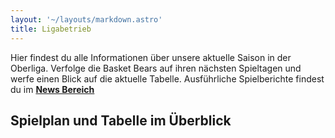 ```yaml
---
layout: '~/layouts/markdown.astro'
title: Ligabetrieb
---
```



Hier findest du alle Informationen über unsere aktuelle Saison in der Oberliga. Verfolge die Basket Bears auf ihren nächsten Spieltagen und werfe einen Blick auf die aktuelle Tabelle. Ausführliche Spielberichte findest du im [**News Bereich**](/news)

## Spielplan und Tabelle im Überblick
<div class="grid grid-cols-1 md:grid-cols-2 lg:grid-cols-12 mx-auto max-w-7xl gap-6">
  <div class="col-span-1 lg:col-span-5">
    <IFrameCard
      soruce="http://www.basketball-bund.net"
      style="margin-top: -0.5rem"
      src="https://www.basketball-bund.net/widget/widgets/index2.html#!/mannschaftswidget/mannschaft/311777/params/%7B%22iframeHeight%22:500,%22showRefreshButton%22:true,%22titleColor%22:%22FFFFFF%22,%22titleBgColor%22:%221F2383%22,%22tapColor%22:%22000000%22,%22tapBgColor%22:%22EDAD19%22,%22colorMatchGroup%22:%22666666%22,%22bgColorMatchGroup%22:%22F0F0F0%22,%22colorMatchListItem%22:%22000000%22,%22bgColorMatchListItem%22:%22FFFFFF%22,%22showKuerzelInSpiele%22:false,%22mannschaftsId%22:%22311777%22%7D"
      height="500"
    />
  </div>
  <div class="col-span-1 lg:col-span-7">
    <IFrameCard
      soruce="http://www.basketball-bund.net"
      style="margin-top: -0.5rem"
      src="https://www.basketball-bund.net/widget/widgets/index2.html#!/ligawidget/liga/40230/params/%7B%22iframeHeight%22:700,%22showRefreshButton%22:true,%22titleColor%22:%22FFFFFF%22,%22titleBgColor%22:%221F2383%22,%22tapColor%22:%22000000%22,%22tapBgColor%22:%22EDAD19%22,%22colorMatchGroup%22:%22666666%22,%22bgColorMatchGroup%22:%22F0F0F0%22,%22colorMatchListItem%22:%22000000%22,%22bgColorMatchListItem%22:%22FFFFFF%22,%22showKuerzelInSpiele%22:false,%22ligaNr%22:%2240230%22,%22vereinsId%22:%224686%22,%22rangeDays%22:120,%22activeTap%22:%22aktuell%22,%22tapColorActive%22:%22FFFFFF%22,%22tapBgColorActive%22:%221F2383%22,%22tapBorderColorActive%22:%22EDAD19%22,%22colorTableHeader%22:%22666666%22,%22bgColorTableHeader%22:%22F0F0F0%22,%22colorTableListItem%22:%22000000%22,%22bgColorTableListItem%22:%22FFFFFF%22,%22colorTableListItem2%22:%22000000%22,%22bgColorTableListItem2%22:%22FFFFFF%22,%22showKuerzelInTabelle%22:false%7D"
      height="500"
    />
  </div>
</div>
